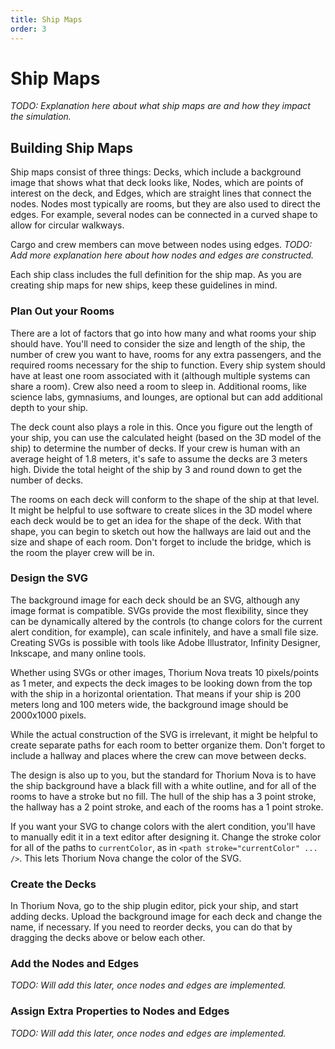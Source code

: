 ```yaml
---
title: Ship Maps
order: 3
---
```


# Ship Maps

_TODO: Explanation here about what ship maps are and how they impact the
simulation._

## Building Ship Maps

Ship maps consist of three things: Decks, which include a background image that
shows what that deck looks like, Nodes, which are points of interest on the
deck, and Edges, which are straight lines that connect the nodes. Nodes most
typically are rooms, but they are also used to direct the edges. For example,
several nodes can be connected in a curved shape to allow for circular walkways.

Cargo and crew members can move between nodes using edges. _TODO: Add more
explanation here about how nodes and edges are constructed._

Each ship class includes the full definition for the ship map. As you are
creating ship maps for new ships, keep these guidelines in mind.

### Plan Out your Rooms

There are a lot of factors that go into how many and what rooms your ship should
have. You'll need to consider the size and length of the ship, the number of
crew you want to have, rooms for any extra passengers, and the required rooms
necessary for the ship to function. Every ship system should have at least one
room associated with it (although multiple systems can share a room). Crew also
need a room to sleep in. Additional rooms, like science labs, gymnasiums, and
lounges, are optional but can add additional depth to your ship.

The deck count also plays a role in this. Once you figure out the length of your
ship, you can use the calculated height (based on the 3D model of the ship) to
determine the number of decks. If your crew is human with an average height of
1.8 meters, it's safe to assume the decks are 3 meters high. Divide the total
height of the ship by 3 and round down to get the number of decks.

The rooms on each deck will conform to the shape of the ship at that level. It
might be helpful to use software to create slices in the 3D model where each
deck would be to get an idea for the shape of the deck. With that shape, you can
begin to sketch out how the hallways are laid out and the size and shape of each
room. Don't forget to include the bridge, which is the room the player crew will
be in.

### Design the SVG

The background image for each deck should be an SVG, although any image format
is compatible. SVGs provide the most flexibility, since they can be dynamically
altered by the controls (to change colors for the current alert condition, for
example), can scale infinitely, and have a small file size. Creating SVGs is
possible with tools like Adobe Illustrator, Infinity Designer, Inkscape, and
many online tools.

Whether using SVGs or other images, Thorium Nova treats 10 pixels/points as 1
meter, and expects the deck images to be looking down from the top with the ship
in a horizontal orientation. That means if your ship is 200 meters long and 100
meters wide, the background image should be 2000x1000 pixels.

While the actual construction of the SVG is irrelevant, it might be helpful to
create separate paths for each room to better organize them. Don't forget to
include a hallway and places where the crew can move between decks.

The design is also up to you, but the standard for Thorium Nova is to have the
ship background have a black fill with a white outline, and for all of the rooms
to have a stroke but no fill. The hull of the ship has a 3 point stroke, the
hallway has a 2 point stroke, and each of the rooms has a 1 point stroke.

If you want your SVG to change colors with the alert condition, you'll have to
manually edit it in a text editor after designing it. Change the stroke color
for all of the paths to `currentColor`, as in
`<path stroke="currentColor" ... />`. This lets Thorium Nova change the color of
the SVG.

### Create the Decks

In Thorium Nova, go to the ship plugin editor, pick your ship, and start adding
decks. Upload the background image for each deck and change the name, if
necessary. If you need to reorder decks, you can do that by dragging the decks
above or below each other.

### Add the Nodes and Edges

_TODO: Will add this later, once nodes and edges are implemented._

### Assign Extra Properties to Nodes and Edges

_TODO: Will add this later, once nodes and edges are implemented._
